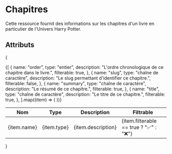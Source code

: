 # Chapitres

Cette ressource fournit des informations sur les chapitres d'un livre en particulier de l'Univers Harry Potter.

## Attributs
{
  <table>
    <thead>
      <tr>
        <th>Nom</th>
        <th>Type</th>
        <th>Description</th>
        <th>Filtrable</th>
      </tr>
    </thead>
    <tbody>
      {[
        {
          name: "order",
          type: "entier",
          description: "L'ordre chronologique de ce chapitre dans le livre.",
          filterable: true,
        },
        {
          name: "slug",
          type: "chaîne de caractère",
          description: "Le slug permettant d'identifier ce chapitre.",
          filterable: false,
        },
        {
          name: "summary",
          type: "chaîne de caractère",
          description: "Le résumé de ce chapitre.",
          filterable: true,
        },
        {
          name: "title",
          type: "chaîne de caractère",
          description: "Le titre de ce chapitre.",
          filterable: true,
        },
      ].map((item) => (
        <tr key={item.name}>
          <td>{item.name}</td>
          <td>{item.type}</td>
          <td>{item.description}</td>
          <td>{item.filterable == true ? "✅" : "❌"}</td>
        </tr>
      ))}
    </tbody>
  </table>
}
